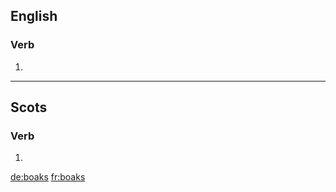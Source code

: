 ==English==

===Verb===
{{head|en}}

# {{en-third-person singular of|boak}}

----

==Scots==

===Verb===
{{head|sco}}

# {{sco-third-person singular of|boak}}

[[de:boaks]]
[[fr:boaks]]
